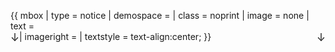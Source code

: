 {{ mbox
| type       = notice
| demospace  = {{{demospace|}}}
| class      = <includeonly>noprint</includeonly>
| image      = none
| text       = [[#toc|<span style="display: block;"><span role="img" style="float: left; font-size: larger;">↓</span><span role="img" style="float: right; font-size: larger;">↓</span><span style="line-height: 1.9;">{{{text|跳至留言目錄}}}</span></span>]]
| imageright = 
| textstyle  = text-align:center;
}}<noinclude>
<!-- PLEASE ADD CATEGORIES TO THE /doc SUBPAGE AND INTERWIKIS TO WIKIDATA, THANKS -->
{{documentation}}
</noinclude>